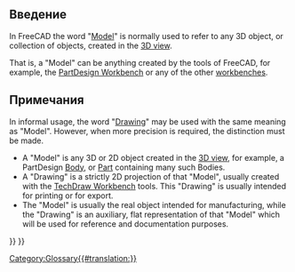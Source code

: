<languages/>

== Введение ==

In FreeCAD the word "[[Model|Model]]" is normally used to refer to any 3D object, or collection of objects, created in the [[3D_view|3D view]].

That is, a "Model" can be anything created by the tools of FreeCAD, for example, the [[PartDesign_Workbench|PartDesign Workbench]] or any of the other [[Workbenches|workbenches]].

==Примечания==

In informal usage, the word "[[Drawing|Drawing]]" may be used with the same meaning as "Model". However, when more precision is required, the distinction must be made.
* A "Model" is any 3D or 2D object created in the [[3D_view|3D view]], for example, a PartDesign [[Body|Body]], or [[Part|Part]] containing many such Bodies.
* A "Drawing" is a strictly 2D projection of that "Model", usually created with the [[TechDraw_Workbench|TechDraw Workbench]] tools. This "Drawing" is usually intended for printing or for export.
* The "Model" is usually the real object intended for manufacturing, while the "Drawing" is an auxiliary, flat representation of that "Model" which will be used for reference and documentation purposes.


{{Document objects navi{{#translation:}}}}
{{Userdocnavi{{#translation:}}}}
[[Category:Glossary{{#translation:}}]]